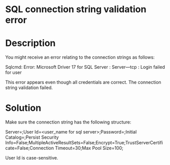 ﻿# SQL connection string validation error

# Description

You might receive an error relating to the connection strings as follows:

Sqlcmd: Error: Microsoft Driver 17 for SQL Server :
Server—tcp : <connection string>
Login failed for user

This error appears even though all credentials are correct. The connection string validation failed.

# Solution

Make sure the connection string has the following structure:

Server=<Sql server host name>;User Id=<user_name for sql server>;Password=<Password>;Initial Catalog=<database name>;Persist Security Info=False;MultipleActiveResultSets=False;Encrypt=True;TrustServerCertificate=False;Connection Timeout=30;Max Pool Size=100;

User Id is case-sensitive.
